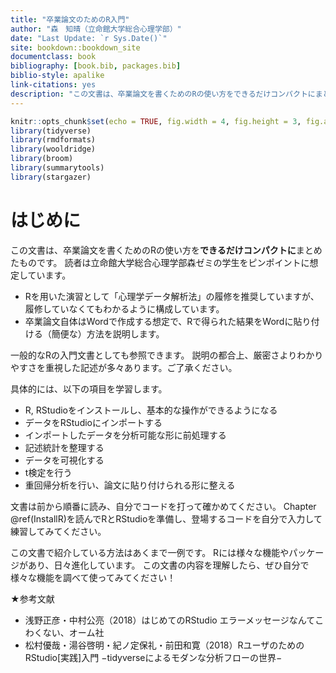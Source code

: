 ```yaml
--- 
title: "卒業論文のためのR入門"
author: "森　知晴（立命館大学総合心理学部）"
date: "Last Update: `r Sys.Date()`"
site: bookdown::bookdown_site
documentclass: book
bibliography: [book.bib, packages.bib]
biblio-style: apalike
link-citations: yes
description: "この文書は、卒業論文を書くためのRの使い方をできるだけコンパクトにまとめたものです。"
---
```


```r
knitr::opts_chunk$set(echo = TRUE, fig.width = 4, fig.height = 3, fig.align = "center")
library(tidyverse)
library(rmdformats)
library(wooldridge)
library(broom)
library(summarytools)
library(stargazer)
```

# はじめに {#Introduction}
この文書は、卒業論文を書くためのRの使い方を**できるだけコンパクトに**まとめたものです。
読者は立命館大学総合心理学部森ゼミの学生をピンポイントに想定しています。

- Rを用いた演習として「心理学データ解析法」の履修を推奨していますが、履修していなくてもわかるように構成しています。
- 卒業論文自体はWordで作成する想定で、Rで得られた結果をWordに貼り付ける（簡便な）方法を説明します。

一般的なRの入門文書としても参照できます。
説明の都合上、厳密さよりわかりやすさを重視した記述が多々あります。ご了承ください。

具体的には、以下の項目を学習します。

- R, RStudioをインストールし、基本的な操作ができるようになる
- データをRStudioにインポートする
- インポートしたデータを分析可能な形に前処理する
- 記述統計を整理する
- データを可視化する
- t検定を行う
- 重回帰分析を行い、論文に貼り付けられる形に整える

文書は前から順番に読み、自分でコードを打って確かめてください。
Chapter \@ref(InstallR)を読んでRとRStudioを準備し、登場するコードを自分で入力して練習してみてください。

この文書で紹介している方法はあくまで一例です。
Rには様々な機能やパッケージがあり、日々進化しています。
この文書の内容を理解したら、ぜひ自分で様々な機能を調べて使ってみてください！

★参考文献

- 浅野正彦・中村公亮（2018）はじめてのRStudio エラーメッセージなんてこわくない、オーム社
- 松村優哉・湯谷啓明・紀ノ定保礼・前田和寛（2018）RユーザのためのRStudio[実践]入門 −tidyverseによるモダンな分析フローの世界−
